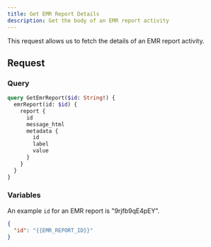```yaml
---
title: Get EMR Report Details
description: Get the body of an EMR report activity
---
```


This request allows us to fetch the details of an EMR report activity.

## Request

### Query

```graphql
query GetEmrReport($id: String!) {
  emrReport(id: $id) {
    report {
      id
      message_html
      metadata {
        id
        label
        value
      }
    }
  }
}
```

### Variables

An example `id` for an EMR report is "9rjfb9qE4pEY".

```json
{
  "id": "{{EMR_REPORT_ID}}"
}
```
